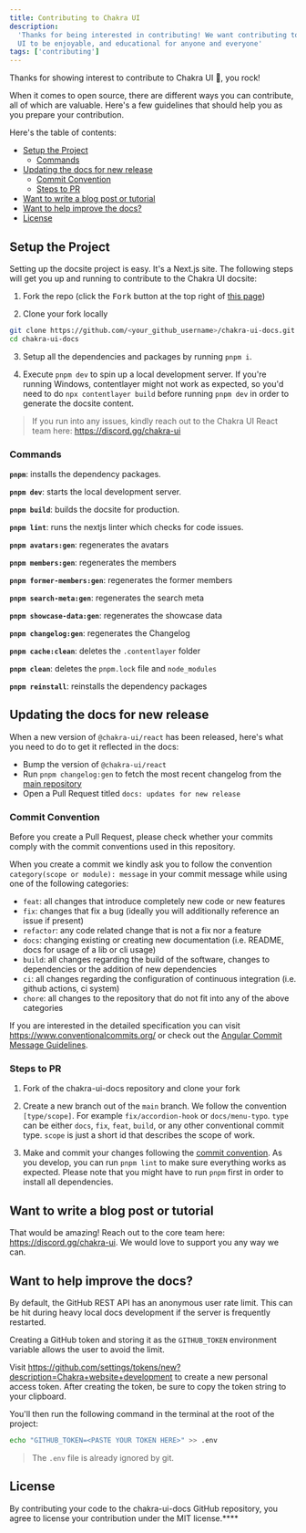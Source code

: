 ```yaml
---
title: Contributing to Chakra UI
description:
  'Thanks for being interested in contributing! We want contributing to Chakra
  UI to be enjoyable, and educational for anyone and everyone'
tags: ['contributing']
---
```


Thanks for showing interest to contribute to Chakra UI 💖, you rock!

When it comes to open source, there are different ways you can contribute, all
of which are valuable. Here's a few guidelines that should help you as you
prepare your contribution.

Here's the table of contents:

- [Setup the Project](#setup-the-project)
  - [Commands](#commands)
- [Updating the docs for new release](#updating-the-docs-for-new-release)
  - [Commit Convention](#commit-convention)
  - [Steps to PR](#steps-to-pr)
- [Want to write a blog post or tutorial](#want-to-write-a-blog-post-or-tutorial)
- [Want to help improve the docs?](#want-to-help-improve-the-docs)
- [License](#license)

## Setup the Project

Setting up the docsite project is easy. It's a Next.js site. The following steps
will get you up and running to contribute to the Chakra UI docsite:

1. Fork the repo (click the <kbd>Fork</kbd> button at the top right of
   [this page](https://github.com/chakra-ui/chakra-ui-docs))

2. Clone your fork locally

```sh
git clone https://github.com/<your_github_username>/chakra-ui-docs.git
cd chakra-ui-docs
```

3. Setup all the dependencies and packages by running `pnpm i`.

4. Execute `pnpm dev` to spin up a local development server. If you're running
   Windows, contentlayer might not work as expected, so you'd need to do
   `npx contentlayer build` before running `pnpm dev` in order to generate the
   docsite content.

> If you run into any issues, kindly reach out to the Chakra UI React team here:
> https://discord.gg/chakra-ui

### Commands

**`pnpm`**: installs the dependency packages.

**`pnpm dev`**: starts the local development server.

**`pnpm build`**: builds the docsite for production.

**`pnpm lint`**: runs the nextjs linter which checks for code issues.

**`pnpm avatars:gen`**: regenerates the avatars

**`pnpm members:gen`**: regenerates the members

**`pnpm former-members:gen`**: regenerates the former members

**`pnpm search-meta:gen`**: regenerates the search meta

**`pnpm showcase-data:gen`**: regenerates the showcase data

**`pnpm changelog:gen`**: regenerates the Changelog

**`pnpm cache:clean`**: deletes the `.contentlayer` folder

**`pnpm clean`**: deletes the `pnpm.lock` file and `node_modules`

**`pnpm reinstall`**: reinstalls the dependency packages

## Updating the docs for new release

When a new version of `@chakra-ui/react` has been released, here's what you need
to do to get it reflected in the docs:

- Bump the version of `@chakra-ui/react`
- Run `pnpm changelog:gen` to fetch the most recent changelog from the
  [main repository](https://github.com/chakra-ui/chakra-ui)
- Open a Pull Request titled `docs: updates for new release`

### Commit Convention

Before you create a Pull Request, please check whether your commits comply with
the commit conventions used in this repository.

When you create a commit we kindly ask you to follow the convention
`category(scope or module): message` in your commit message while using one of
the following categories:

- `feat`: all changes that introduce completely new code or new features
- `fix`: changes that fix a bug (ideally you will additionally reference an
  issue if present)
- `refactor`: any code related change that is not a fix nor a feature
- `docs`: changing existing or creating new documentation (i.e. README, docs for
  usage of a lib or cli usage)
- `build`: all changes regarding the build of the software, changes to
  dependencies or the addition of new dependencies
- `ci`: all changes regarding the configuration of continuous integration (i.e.
  github actions, ci system)
- `chore`: all changes to the repository that do not fit into any of the above
  categories

If you are interested in the detailed specification you can visit
https://www.conventionalcommits.org/ or check out the
[Angular Commit Message Guidelines](https://github.com/angular/angular/blob/22b96b9/CONTRIBUTING.md#-commit-message-guidelines).

### Steps to PR

1. Fork of the chakra-ui-docs repository and clone your fork

2. Create a new branch out of the `main` branch. We follow the convention
   `[type/scope]`. For example `fix/accordion-hook` or `docs/menu-typo`. `type`
   can be either `docs`, `fix`, `feat`, `build`, or any other conventional
   commit type. `scope` is just a short id that describes the scope of work.

3. Make and commit your changes following the
   [commit convention](https://github.com/chakra-ui/chakra-ui-docs/blob/main/CONTRIBUTING.md#commit-convention).
   As you develop, you can run `pnpm lint` to make sure everything works as
   expected. Please note that you might have to run `pnpm` first in order to
   install all dependencies.

## Want to write a blog post or tutorial

That would be amazing! Reach out to the core team here:
https://discord.gg/chakra-ui. We would love to support you any way we can.

## Want to help improve the docs?

By default, the GitHub REST API has an anonymous user rate limit. This can be
hit during heavy local docs development if the server is frequently restarted.

Creating a GitHub token and storing it as the `GITHUB_TOKEN` environment
variable allows the user to avoid the limit.

Visit
https://github.com/settings/tokens/new?description=Chakra+website+development to
create a new personal access token. After creating the token, be sure to copy
the token string to your clipboard.

You'll then run the following command in the terminal at the root of the
project:

```sh
echo "GITHUB_TOKEN=<PASTE YOUR TOKEN HERE>" >> .env
```

> The `.env` file is already ignored by git.

## License

By contributing your code to the chakra-ui-docs GitHub repository, you agree to
license your contribution under the MIT license.\*\*\*\*
